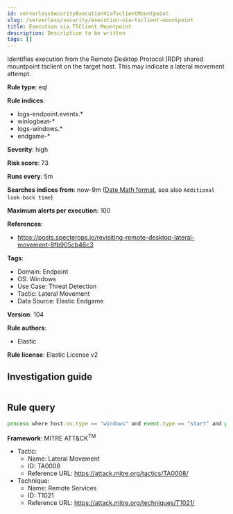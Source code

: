 ```yaml
---
id: serverlessSecurityExecutionViaTsclientMountpoint
slug: /serverless/security/execution-via-tsclient-mountpoint
title: Execution via TSClient Mountpoint
description: Description to be written
tags: []
---
```


<div id="execution-via-tsclient-mountpoint"></div>

Identifies execution from the Remote Desktop Protocol (RDP) shared mountpoint tsclient on the target host. This may indicate a lateral movement attempt.

**Rule type**: eql

**Rule indices**: 

* logs-endpoint.events.*
* winlogbeat-*
* logs-windows.*
* endgame-*

**Severity**: high

**Risk score**: 73

**Runs every**: 5m

**Searches indices from**: now-9m ([Date Math format](((ref))/common-options.html#date-math), see also <DocLink id="serverlessSecurityRulesUiCreate" section="set-the-rules-schedule">`Additional look-back time`</DocLink>)

**Maximum alerts per execution**: 100

**References**: 

* https://posts.specterops.io/revisiting-remote-desktop-lateral-movement-8fb905cb46c3

**Tags**: 

* Domain: Endpoint
* OS: Windows
* Use Case: Threat Detection
* Tactic: Lateral Movement
* Data Source: Elastic Endgame

**Version**: 104

**Rule authors**: 

* Elastic

**Rule license**: Elastic License v2

## Investigation guide

```markdown

```

## Rule query

```js
process where host.os.type == "windows" and event.type == "start" and process.executable : "\\Device\\Mup\\tsclient\\*.exe"

```

**Framework**: MITRE ATT&CK<sup>TM</sup>

* Tactic:
    * Name: Lateral Movement
    * ID: TA0008
    * Reference URL: https://attack.mitre.org/tactics/TA0008/
* Technique:
    * Name: Remote Services
    * ID: T1021
    * Reference URL: https://attack.mitre.org/techniques/T1021/

